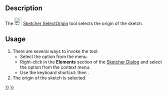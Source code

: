<languages/>

{{Docnav
|[[Sketcher_CarbonCopy|Carbon copy]]
|[[Sketcher_SelectHorizontalAxis|Select horizontal axis]]
|[[Sketcher_Workbench|Sketcher]]
|IconL=Sketcher_CarbonCopy.svg‎
|IconR=Sketcher_SelectHorizontalAxis.svg
|IconC=Workbench_Sketcher.svg
}}

{{GuiCommand
|Name=Sketcher SelectOrigin
|MenuLocation=Sketch → Sketcher tools → Select origin
|Workbenches=[[Sketcher_Workbench|Sketcher]]
|Shortcut={{KEY|Z}} {{KEY|O}}
|Version=0.15
}}

==Description==

The [[Image:Sketcher_SelectOrigin.svg|24px]] [[Sketcher_SelectOrigin|Sketcher SelectOrigin]] tool selects the origin of the sketch.

==Usage==

# There are several ways to invoke the tool:
#* Select the {{MenuCommand|Sketch → Sketcher tools → [[File:Sketcher_SelectOrigin.svg|16px]] Select origin}} option from the menu.
#* Right-click in the '''Elements''' section of the [[Sketcher_Dialog|Sketcher Dialog]] and select the {{MenuCommand|[[Image:Sketcher_SelectOrigin.svg|16px]] Select Origin}} option from the context menu.
#* Use the keyboard shortcut: {{KEY|Z}} then {{KEY|O}}.
# The origin of the sketch is selected.


{{Docnav
|[[Sketcher_CarbonCopy|Carbon copy]]
|[[Sketcher_SelectHorizontalAxis|Select horizontal axis]]
|[[Sketcher_Workbench|Sketcher]]
|IconL=Sketcher_CarbonCopy.svg‎
|IconR=Sketcher_SelectHorizontalAxis.svg
|IconC=Workbench_Sketcher.svg
}}

{{Sketcher_Tools_navi{{#translation:}}}}
{{Userdocnavi{{#translation:}}}}